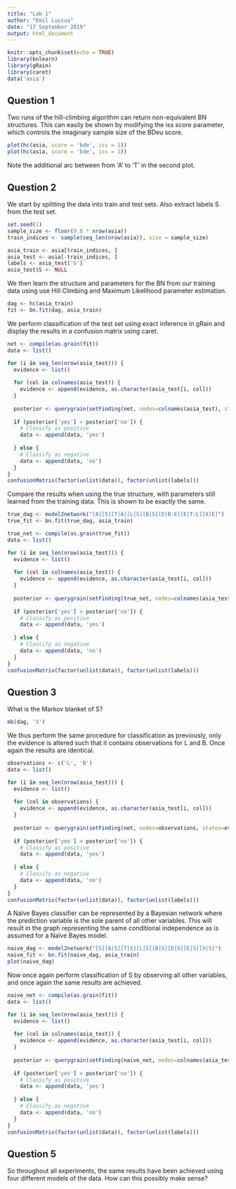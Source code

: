 ```yaml
---
title: "Lab 1"
author: "Emil Luusua"
date: "17 September 2019"
output: html_document
---
```


```r
knitr::opts_chunk$set(echo = TRUE)
library(bnlearn)
library(gRain)
library(caret)
data('asia')
```


## Question 1

Two runs of the hill-climbing algorithm can return non-equivalent BN structures. This can easily be shown by modifying the iss score parameter, which controls the imaginary sample size of the BDeu score.

```r
plot(hc(asia, score = 'bde', iss = 1))
plot(hc(asia, score = 'bde', iss = 2))
```

Note the additional arc between from 'A' to 'T' in the second plot.

## Question 2

We start by splitting the data into train and test sets. Also extract labels S from the test set.
```r
set.seed(1)
sample_size <- floor(0.8 * nrow(asia))
train_indices <- sample(seq_len(nrow(asia)), size = sample_size)

asia_train <- asia[train_indices, ]
asia_test <- asia[-train_indices, ]
labels <- asia_test['S']
asia_test$S <- NULL
```

We then learn the structure and parameters for the BN from our training data using use Hill Climbing and Maximum Likelihood parameter estimation.
```r
dag <- hc(asia_train)
fit <- bn.fit(dag, asia_train)
```

We perform classification of the test set using exact inference in gRain and display the results in a confusion matrix using caret.
```r
net <- compile(as.grain(fit))
data <- list()

for (i in seq_len(nrow(asia_test))) {
  evidence <- list()
  
  for (col in colnames(asia_test)) {
    evidence <- append(evidence, as.character(asia_test[i, col]))
  }
  
  posterior <- querygrain(setFinding(net, nodes=colnames(asia_test), states=evidence))$S
  
  if (posterior['yes'] > posterior['no']) {
    # Classify as positive
    data <- append(data, 'yes')
    
  } else {
    # Classify as negative
    data <- append(data, 'no')
  }
}
confusionMatrix(factor(unlist(data)), factor(unlist(labels)))
```

Compare the results when using the true structure, with parameters still learned from the training data. This is shown to be exactly the same.
```r
true_dag <- model2network("[A][S][T|A][L|S][B|S][D|B:E][E|T:L][X|E]")
true_fit <- bn.fit(true_dag, asia_train)

true_net <- compile(as.grain(true_fit))
data <- list()

for (i in seq_len(nrow(asia_test))) {
  evidence <- list()
  
  for (col in colnames(asia_test)) {
    evidence <- append(evidence, as.character(asia_test[i, col]))
  }
  
  posterior <- querygrain(setFinding(true_net, nodes=colnames(asia_test), states=evidence))$S
  
  if (posterior['yes'] > posterior['no']) {
    # Classify as positive
    data <- append(data, 'yes')
    
  } else {
    # Classify as negative
    data <- append(data, 'no')
  }
}
confusionMatrix(factor(unlist(data)), factor(unlist(labels)))
```

## Question 3

What is the Markov blanket of S?
```r
mb(dag, 'S')
```

We thus perform the same procedure for classification as previously, only the evidence is altered such that it contains observations for L and B. Once again the results are identical.

```r
observations <- c('L', 'B')
data <- list()

for (i in seq_len(nrow(asia_test))) {
  evidence <- list()
  
  for (col in observations) {
    evidence <- append(evidence, as.character(asia_test[i, col]))
  }
  
  posterior <- querygrain(setFinding(net, nodes=observations, states=evidence))$S
  
  if (posterior['yes'] > posterior['no']) {
    # Classify as positive
    data <- append(data, 'yes')
    
  } else {
    # Classify as negative
    data <- append(data, 'no')
  }
}
confusionMatrix(factor(unlist(data)), factor(unlist(labels)))
```

A Naïve Bayes classifier can be represented by a Bayesian network where the prediction variable is the sole parent of all other variables. This will result in the graph representing the same conditional independence as is assumed for a Naïve Bayes model.
```r
naive_dag <- model2network("[S][A|S][T|S][L|S][B|S][D|S][E|S][X|S]")
naive_fit <- bn.fit(naive_dag, asia_train)
plot(naive_dag)
```

Now once again perform classification of S by observing all other variables, and once again the same results are achieved.
```r
naive_net <- compile(as.grain(fit))
data <- list()

for (i in seq_len(nrow(asia_test))) {
  evidence <- list()
  
  for (col in colnames(asia_test)) {
    evidence <- append(evidence, as.character(asia_test[i, col]))
  }
  
  posterior <- querygrain(setFinding(naive_net, nodes=colnames(asia_test), states=evidence))$S
  
  if (posterior['yes'] > posterior['no']) {
    # Classify as positive
    data <- append(data, 'yes')
    
  } else {
    # Classify as negative
    data <- append(data, 'no')
  }
}
confusionMatrix(factor(unlist(data)), factor(unlist(labels)))
```

## Question 5
So throughout all experiments, the same results have been achieved using four different models of the data. How can this possibly make sense?